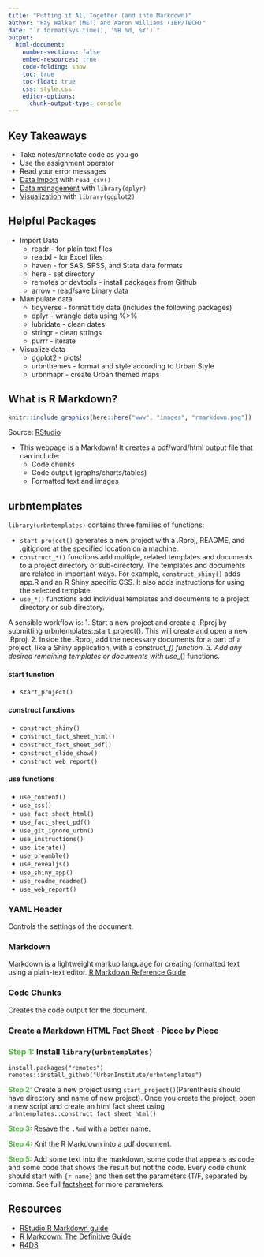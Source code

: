```yaml
---
title: "Putting it All Together (and into Markdown)"
author: "Fay Walker (MET) and Aaron Williams (IBP/TECH)"
date: "`r format(Sys.time(), '%B %d, %Y')`"
output:
  html-document:
    number-sections: false
    embed-resources: true
    code-folding: show
    toc: true
    toc-float: true
    css: style.css
    editor-options:
      chunk-output-type: console
---
```


```{=html}
<style>
@import url('https://fonts.googleapis.com/css?family=Lato&display=swap');
</style>
```
<link href="https://fonts.googleapis.com/css?family=Lato&display=swap" rel="stylesheet">

## Key Takeaways

-   Take notes/annotate code as you go
-   Use the assignment operator
-   Read your error messages
-   [Data import](https://ui-research.github.io/urbn101-intro-r/lessons/04_lesson) with `read_csv()`
-   [Data management](https://ui-research.github.io/urbn101-intro-r/lessons/02_lesson) with `library(dplyr)`
-   [Visualization](https://ui-research.github.io/urbn101-intro-r/lessons/01_lesson) with `library(ggplot2)`

## Helpful Packages

-   Import Data
    -   readr - for plain text files
    -   readxl - for Excel files
    -   haven - for SAS, SPSS, and Stata data formats
    -   here - set directory
    -   remotes or devtools - install packages from Github
    -   arrow - read/save binary data
-   Manipulate data
    -   tidyverse - format tidy data (includes the following packages)
    -   dplyr - wrangle data using %\>%
    -   lubridate - clean dates
    -   stringr - clean strings
    -   purrr - iterate
-   Visualize data
    -   ggplot2 - plots!
    -   urbnthemes - format and style according to Urban Style
    -   urbnmapr - create Urban themed maps

## What is R Markdown?

```r
knitr::include_graphics(here::here("www", "images", "rmarkdown.png"))
```

Source: [RStudio](https://rmarkdown.rstudio.com/)

-   This webpage is a Markdown! It creates a pdf/word/html output file that can include:
    -   Code chunks
    -   Code output (graphs/charts/tables)
    -   Formatted text and images

## urbntemplates

`library(urbntemplates)` contains three families of functions:

-   `start_project()` generates a new project with a .Rproj, README, and .gitignore at the specified location on a machine.
-   `construct_*()` functions add multiple, related templates and documents to a project directory or sub-directory. The templates and documents are related in important ways. For example, `construct_shiny()` adds app.R and an R Shiny specific CSS. It also adds instructions for using the selected template.
-   `use_*()` functions add individual templates and documents to a project directory or sub directory.

A sensible workflow is: 1. Start a new project and create a .Rproj by submitting urbntemplates::start_project(). This will create and open a new .Rproj. 2. Inside the .Rproj, add the necessary documents for a part of a project, like a Shiny application, with a construct\_*() function. 3. Add any desired remaining templates or documents with use\_*() functions.

#### start function

-   `start_project()`

#### construct functions

-   `construct_shiny()`
-   `construct_fact_sheet_html()`
-   `construct_fact_sheet_pdf()`
-   `construct_slide_show()`
-   `construct_web_report()`

#### use functions

-   `use_content()`
-   `use_css()`
-   `use_fact_sheet_html()`
-   `use_fact_sheet_pdf()`
-   `use_git_ignore_urbn()`
-   `use_instructions()`
-   `use_iterate()`
-   `use_preamble()`
-   `use_revealjs()`
-   `use_shiny_app()`
-   `use_readme_readme()`
-   `use_web_report()`

### YAML Header

Controls the settings of the document.

### Markdown

Markdown is a lightweight markup language for creating formatted text using a plain-text editor. [R Markdown Reference Guide](https://www.rstudio.com/wp-content/uploads/2015/03/rmarkdown-reference.pdf)

### Code Chunks

Creates the code output for the document.

### Create a Markdown HTML Fact Sheet - Piece by Piece

### <font color="#55b748">**Step 1:**</font> Install `library(urbntemplates)`

    install.packages("remotes")
    remotes::install_github("UrbanInstitute/urbntemplates")

<font color="#55b748">**Step 2:**</font> Create a new project using `start_project()`(Parenthesis should have directory and name of new project). Once you create the project, open a new script and create an html fact sheet using `urbntemplates::construct_fact_sheet_html()`

<font color="#55b748">**Step 3:**</font> Resave the `.Rmd` with a better name.

<font color="#55b748">**Step 4:**</font> Knit the R Markdown into a pdf document.

<font color="#55b748">**Step 5:**</font> Add some text into the markdown, some code that appears as code, and some code that shows the result but not the code. Every code chunk should start with `{r name}` and then set the parameters (T/F, separated by comma. See full [factsheet](https://www.rstudio.com/wp-content/uploads/2015/02/rmarkdown-cheatsheet.pdf) for more parameters.

## Resources

-   [RStudio R Markdown guide](https://rmarkdown.rstudio.com/)
-   [R Markdown: The Definitive Guide](https://bookdown.org/yihui/rmarkdown/)
-   [R4DS](https://r4ds.had.co.nz/communicate-intro.html)
